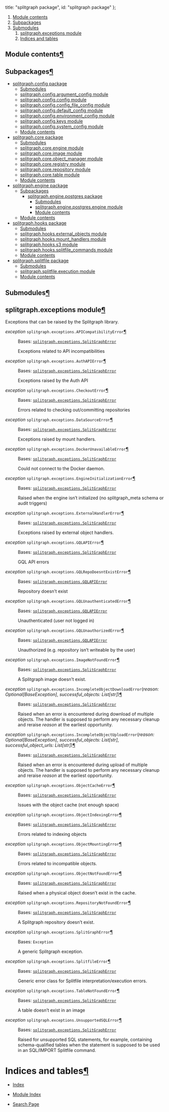


  title: "splitgraph package",
  id: "splitgraph package"
};

<div className=" rst-content"><nav className="toc"><ol className="toc-level toc-level-1"><li className="toc-item toc-item-h2"><a className="toc-link toc-link-h2" href="#module-contents">Module contents</a></li><li className="toc-item toc-item-h2"><a className="toc-link toc-link-h2" href="#subpackages">Subpackages</a></li><li className="toc-item toc-item-h2"><a className="toc-link toc-link-h2" href="#submodules">Submodules</a><ol className="toc-level toc-level-2"><li className="toc-item toc-item-h2"><a className="toc-link toc-link-h2" href="#splitgraphexceptions-module">splitgraph.exceptions module</a></li><li className="toc-item toc-item-h1"><a className="toc-link toc-link-h1" href="#indices-and-tables">Indices and tables</a></li></ol></li></ol></nav><div className="section" id="module-splitgraph">
<span id="module-contents"></span><h2 id="module-contents">Module contents<a className="headerlink" href="#module-splitgraph" title="Permalink to this headline">¶</a></h2>
</div><div className="section" id="splitgraph-package">

<div className="section" id="subpackages">
<h2 id="subpackages">Subpackages<a className="headerlink" href="#subpackages" title="Permalink to this headline">¶</a></h2>
<div className="toctree-wrapper compound">
<ul>
<li className="toctree-l1"><a className="reference internal" href="splitgraph.config/">splitgraph.config package</a><ul>
<li className="toctree-l2"><a className="reference internal" href="splitgraph.config/#submodules">Submodules</a></li>
<li className="toctree-l2"><a className="reference internal" href="splitgraph.config/#module-splitgraph.config.argument_config">splitgraph.config.argument_config module</a></li>
<li className="toctree-l2"><a className="reference internal" href="splitgraph.config/#module-splitgraph.config.config">splitgraph.config.config module</a></li>
<li className="toctree-l2"><a className="reference internal" href="splitgraph.config/#module-splitgraph.config.config_file_config">splitgraph.config.config_file_config module</a></li>
<li className="toctree-l2"><a className="reference internal" href="splitgraph.config/#module-splitgraph.config.default_config">splitgraph.config.default_config module</a></li>
<li className="toctree-l2"><a className="reference internal" href="splitgraph.config/#module-splitgraph.config.environment_config">splitgraph.config.environment_config module</a></li>
<li className="toctree-l2"><a className="reference internal" href="splitgraph.config/#module-splitgraph.config.keys">splitgraph.config.keys module</a></li>
<li className="toctree-l2"><a className="reference internal" href="splitgraph.config/#module-splitgraph.config.system_config">splitgraph.config.system_config module</a></li>
<li className="toctree-l2"><a className="reference internal" href="splitgraph.config/#module-splitgraph.config">Module contents</a></li>
</ul>
</li>
<li className="toctree-l1"><a className="reference internal" href="splitgraph.core/">splitgraph.core package</a><ul>
<li className="toctree-l2"><a className="reference internal" href="splitgraph.core/#submodules">Submodules</a></li>
<li className="toctree-l2"><a className="reference internal" href="splitgraph.core/#module-splitgraph.core.engine">splitgraph.core.engine module</a></li>
<li className="toctree-l2"><a className="reference internal" href="splitgraph.core/#module-splitgraph.core.image">splitgraph.core.image module</a></li>
<li className="toctree-l2"><a className="reference internal" href="splitgraph.core/#module-splitgraph.core.object_manager">splitgraph.core.object_manager module</a></li>
<li className="toctree-l2"><a className="reference internal" href="splitgraph.core/#module-splitgraph.core.registry">splitgraph.core.registry module</a></li>
<li className="toctree-l2"><a className="reference internal" href="splitgraph.core/#module-splitgraph.core.repository">splitgraph.core.repository module</a></li>
<li className="toctree-l2"><a className="reference internal" href="splitgraph.core/#module-splitgraph.core.table">splitgraph.core.table module</a></li>
<li className="toctree-l2"><a className="reference internal" href="splitgraph.core/#module-splitgraph.core">Module contents</a></li>
</ul>
</li>
<li className="toctree-l1"><a className="reference internal" href="splitgraph.engine/">splitgraph.engine package</a><ul>
<li className="toctree-l2"><a className="reference internal" href="splitgraph.engine/#subpackages">Subpackages</a><ul>
<li className="toctree-l3"><a className="reference internal" href="splitgraph.engine.postgres/">splitgraph.engine.postgres package</a><ul>
<li className="toctree-l4"><a className="reference internal" href="splitgraph.engine.postgres/#submodules">Submodules</a></li>
<li className="toctree-l4"><a className="reference internal" href="splitgraph.engine.postgres/#module-splitgraph.engine.postgres.engine">splitgraph.engine.postgres.engine module</a></li>
<li className="toctree-l4"><a className="reference internal" href="splitgraph.engine.postgres/#module-splitgraph.engine.postgres">Module contents</a></li>
</ul>
</li>
</ul>
</li>
<li className="toctree-l2"><a className="reference internal" href="splitgraph.engine/#module-splitgraph.engine">Module contents</a></li>
</ul>
</li>
<li className="toctree-l1"><a className="reference internal" href="splitgraph.hooks/">splitgraph.hooks package</a><ul>
<li className="toctree-l2"><a className="reference internal" href="splitgraph.hooks/#submodules">Submodules</a></li>
<li className="toctree-l2"><a className="reference internal" href="splitgraph.hooks/#module-splitgraph.hooks.external_objects">splitgraph.hooks.external_objects module</a></li>
<li className="toctree-l2"><a className="reference internal" href="splitgraph.hooks/#module-splitgraph.hooks.mount_handlers">splitgraph.hooks.mount_handlers module</a></li>
<li className="toctree-l2"><a className="reference internal" href="splitgraph.hooks/#module-splitgraph.hooks.s3">splitgraph.hooks.s3 module</a></li>
<li className="toctree-l2"><a className="reference internal" href="splitgraph.hooks/#module-splitgraph.hooks.splitfile_commands">splitgraph.hooks.splitfile_commands module</a></li>
<li className="toctree-l2"><a className="reference internal" href="splitgraph.hooks/#module-splitgraph.hooks">Module contents</a></li>
</ul>
</li>
<li className="toctree-l1"><a className="reference internal" href="splitgraph.splitfile/">splitgraph.splitfile package</a><ul>
<li className="toctree-l2"><a className="reference internal" href="splitgraph.splitfile/#submodules">Submodules</a></li>
<li className="toctree-l2"><a className="reference internal" href="splitgraph.splitfile/#module-splitgraph.splitfile.execution">splitgraph.splitfile.execution module</a></li>
<li className="toctree-l2"><a className="reference internal" href="splitgraph.splitfile/#module-splitgraph.splitfile">Module contents</a></li>
</ul>
</li>
</ul>
</div>
</div>
<div className="section" id="submodules">
<h2 id="submodules">Submodules<a className="headerlink" href="#submodules" title="Permalink to this headline">¶</a></h2>
</div>
<div className="section" id="module-splitgraph.exceptions">
<span id="splitgraph-exceptions-module"></span><h2 id="splitgraphexceptions-module">splitgraph.exceptions module<a className="headerlink" href="#module-splitgraph.exceptions" title="Permalink to this headline">¶</a></h2>
<p>Exceptions that can be raised by the Splitgraph library.</p>
<dl className="py exception">
<dt id="splitgraph.exceptions.APICompatibilityError">
<em className="property"><span className="pre">exception</span> </em><code className="sig-prename descclassname"><span className="pre">splitgraph.exceptions.</span></code><code className="sig-name descname"><span className="pre">APICompatibilityError</span></code><a className="headerlink" href="#splitgraph.exceptions.APICompatibilityError" title="Permalink to this definition">¶</a></dt>
<dd><p>Bases: <a className="reference internal" href="#splitgraph.exceptions.SplitGraphError" title="splitgraph.exceptions.SplitGraphError"><code className="xref py py-class docutils literal notranslate"><span className="pre">splitgraph.exceptions.SplitGraphError</span></code></a></p>
<p>Exceptions related to API incompatibilities</p>
</dd></dl>

<dl className="py exception">
<dt id="splitgraph.exceptions.AuthAPIError">
<em className="property"><span className="pre">exception</span> </em><code className="sig-prename descclassname"><span className="pre">splitgraph.exceptions.</span></code><code className="sig-name descname"><span className="pre">AuthAPIError</span></code><a className="headerlink" href="#splitgraph.exceptions.AuthAPIError" title="Permalink to this definition">¶</a></dt>
<dd><p>Bases: <a className="reference internal" href="#splitgraph.exceptions.SplitGraphError" title="splitgraph.exceptions.SplitGraphError"><code className="xref py py-class docutils literal notranslate"><span className="pre">splitgraph.exceptions.SplitGraphError</span></code></a></p>
<p>Exceptions raised by the Auth API</p>
</dd></dl>

<dl className="py exception">
<dt id="splitgraph.exceptions.CheckoutError">
<em className="property"><span className="pre">exception</span> </em><code className="sig-prename descclassname"><span className="pre">splitgraph.exceptions.</span></code><code className="sig-name descname"><span className="pre">CheckoutError</span></code><a className="headerlink" href="#splitgraph.exceptions.CheckoutError" title="Permalink to this definition">¶</a></dt>
<dd><p>Bases: <a className="reference internal" href="#splitgraph.exceptions.SplitGraphError" title="splitgraph.exceptions.SplitGraphError"><code className="xref py py-class docutils literal notranslate"><span className="pre">splitgraph.exceptions.SplitGraphError</span></code></a></p>
<p>Errors related to checking out/committing repositories</p>
</dd></dl>

<dl className="py exception">
<dt id="splitgraph.exceptions.DataSourceError">
<em className="property"><span className="pre">exception</span> </em><code className="sig-prename descclassname"><span className="pre">splitgraph.exceptions.</span></code><code className="sig-name descname"><span className="pre">DataSourceError</span></code><a className="headerlink" href="#splitgraph.exceptions.DataSourceError" title="Permalink to this definition">¶</a></dt>
<dd><p>Bases: <a className="reference internal" href="#splitgraph.exceptions.SplitGraphError" title="splitgraph.exceptions.SplitGraphError"><code className="xref py py-class docutils literal notranslate"><span className="pre">splitgraph.exceptions.SplitGraphError</span></code></a></p>
<p>Exceptions raised by mount handlers.</p>
</dd></dl>

<dl className="py exception">
<dt id="splitgraph.exceptions.DockerUnavailableError">
<em className="property"><span className="pre">exception</span> </em><code className="sig-prename descclassname"><span className="pre">splitgraph.exceptions.</span></code><code className="sig-name descname"><span className="pre">DockerUnavailableError</span></code><a className="headerlink" href="#splitgraph.exceptions.DockerUnavailableError" title="Permalink to this definition">¶</a></dt>
<dd><p>Bases: <a className="reference internal" href="#splitgraph.exceptions.SplitGraphError" title="splitgraph.exceptions.SplitGraphError"><code className="xref py py-class docutils literal notranslate"><span className="pre">splitgraph.exceptions.SplitGraphError</span></code></a></p>
<p>Could not connect to the Docker daemon.</p>
</dd></dl>

<dl className="py exception">
<dt id="splitgraph.exceptions.EngineInitializationError">
<em className="property"><span className="pre">exception</span> </em><code className="sig-prename descclassname"><span className="pre">splitgraph.exceptions.</span></code><code className="sig-name descname"><span className="pre">EngineInitializationError</span></code><a className="headerlink" href="#splitgraph.exceptions.EngineInitializationError" title="Permalink to this definition">¶</a></dt>
<dd><p>Bases: <a className="reference internal" href="#splitgraph.exceptions.SplitGraphError" title="splitgraph.exceptions.SplitGraphError"><code className="xref py py-class docutils literal notranslate"><span className="pre">splitgraph.exceptions.SplitGraphError</span></code></a></p>
<p>Raised when the engine isn’t initialized (no splitgraph_meta schema or audit triggers)</p>
</dd></dl>

<dl className="py exception">
<dt id="splitgraph.exceptions.ExternalHandlerError">
<em className="property"><span className="pre">exception</span> </em><code className="sig-prename descclassname"><span className="pre">splitgraph.exceptions.</span></code><code className="sig-name descname"><span className="pre">ExternalHandlerError</span></code><a className="headerlink" href="#splitgraph.exceptions.ExternalHandlerError" title="Permalink to this definition">¶</a></dt>
<dd><p>Bases: <a className="reference internal" href="#splitgraph.exceptions.SplitGraphError" title="splitgraph.exceptions.SplitGraphError"><code className="xref py py-class docutils literal notranslate"><span className="pre">splitgraph.exceptions.SplitGraphError</span></code></a></p>
<p>Exceptions raised by external object handlers.</p>
</dd></dl>

<dl className="py exception">
<dt id="splitgraph.exceptions.GQLAPIError">
<em className="property"><span className="pre">exception</span> </em><code className="sig-prename descclassname"><span className="pre">splitgraph.exceptions.</span></code><code className="sig-name descname"><span className="pre">GQLAPIError</span></code><a className="headerlink" href="#splitgraph.exceptions.GQLAPIError" title="Permalink to this definition">¶</a></dt>
<dd><p>Bases: <a className="reference internal" href="#splitgraph.exceptions.SplitGraphError" title="splitgraph.exceptions.SplitGraphError"><code className="xref py py-class docutils literal notranslate"><span className="pre">splitgraph.exceptions.SplitGraphError</span></code></a></p>
<p>GQL API errors</p>
</dd></dl>

<dl className="py exception">
<dt id="splitgraph.exceptions.GQLRepoDoesntExistError">
<em className="property"><span className="pre">exception</span> </em><code className="sig-prename descclassname"><span className="pre">splitgraph.exceptions.</span></code><code className="sig-name descname"><span className="pre">GQLRepoDoesntExistError</span></code><a className="headerlink" href="#splitgraph.exceptions.GQLRepoDoesntExistError" title="Permalink to this definition">¶</a></dt>
<dd><p>Bases: <a className="reference internal" href="#splitgraph.exceptions.GQLAPIError" title="splitgraph.exceptions.GQLAPIError"><code className="xref py py-class docutils literal notranslate"><span className="pre">splitgraph.exceptions.GQLAPIError</span></code></a></p>
<p>Repository doesn’t exist</p>
</dd></dl>

<dl className="py exception">
<dt id="splitgraph.exceptions.GQLUnauthenticatedError">
<em className="property"><span className="pre">exception</span> </em><code className="sig-prename descclassname"><span className="pre">splitgraph.exceptions.</span></code><code className="sig-name descname"><span className="pre">GQLUnauthenticatedError</span></code><a className="headerlink" href="#splitgraph.exceptions.GQLUnauthenticatedError" title="Permalink to this definition">¶</a></dt>
<dd><p>Bases: <a className="reference internal" href="#splitgraph.exceptions.GQLAPIError" title="splitgraph.exceptions.GQLAPIError"><code className="xref py py-class docutils literal notranslate"><span className="pre">splitgraph.exceptions.GQLAPIError</span></code></a></p>
<p>Unauthenticated (user not logged in)</p>
</dd></dl>

<dl className="py exception">
<dt id="splitgraph.exceptions.GQLUnauthorizedError">
<em className="property"><span className="pre">exception</span> </em><code className="sig-prename descclassname"><span className="pre">splitgraph.exceptions.</span></code><code className="sig-name descname"><span className="pre">GQLUnauthorizedError</span></code><a className="headerlink" href="#splitgraph.exceptions.GQLUnauthorizedError" title="Permalink to this definition">¶</a></dt>
<dd><p>Bases: <a className="reference internal" href="#splitgraph.exceptions.GQLAPIError" title="splitgraph.exceptions.GQLAPIError"><code className="xref py py-class docutils literal notranslate"><span className="pre">splitgraph.exceptions.GQLAPIError</span></code></a></p>
<p>Unauthorized (e.g. repository isn’t writeable by the user)</p>
</dd></dl>

<dl className="py exception">
<dt id="splitgraph.exceptions.ImageNotFoundError">
<em className="property"><span className="pre">exception</span> </em><code className="sig-prename descclassname"><span className="pre">splitgraph.exceptions.</span></code><code className="sig-name descname"><span className="pre">ImageNotFoundError</span></code><a className="headerlink" href="#splitgraph.exceptions.ImageNotFoundError" title="Permalink to this definition">¶</a></dt>
<dd><p>Bases: <a className="reference internal" href="#splitgraph.exceptions.SplitGraphError" title="splitgraph.exceptions.SplitGraphError"><code className="xref py py-class docutils literal notranslate"><span className="pre">splitgraph.exceptions.SplitGraphError</span></code></a></p>
<p>A Splitgraph image doesn’t exist.</p>
</dd></dl>

<dl className="py exception">
<dt id="splitgraph.exceptions.IncompleteObjectDownloadError">
<em className="property"><span className="pre">exception</span> </em><code className="sig-prename descclassname"><span className="pre">splitgraph.exceptions.</span></code><code className="sig-name descname"><span className="pre">IncompleteObjectDownloadError</span></code><span className="sig-paren">(</span><em className="sig-param"><span className="n"><span className="pre">reason</span></span><span className="p"><span className="pre">:</span></span> <span className="n"><span className="pre">Optional</span><span className="p"><span className="pre">[</span></span><span className="pre">BaseException</span><span className="p"><span className="pre">]</span></span></span></em>, <em className="sig-param"><span className="n"><span className="pre">successful_objects</span></span><span className="p"><span className="pre">:</span></span> <span className="n"><span className="pre">List</span><span className="p"><span className="pre">[</span></span><span className="pre">str</span><span className="p"><span className="pre">]</span></span></span></em><span className="sig-paren">)</span><a className="headerlink" href="#splitgraph.exceptions.IncompleteObjectDownloadError" title="Permalink to this definition">¶</a></dt>
<dd><p>Bases: <a className="reference internal" href="#splitgraph.exceptions.SplitGraphError" title="splitgraph.exceptions.SplitGraphError"><code className="xref py py-class docutils literal notranslate"><span className="pre">splitgraph.exceptions.SplitGraphError</span></code></a></p>
<p>Raised when an error is encountered during download of multiple objects.
The handler is supposed to perform any necessary
cleanup and reraise <cite>reason</cite> at the earliest opportunity.</p>
</dd></dl>

<dl className="py exception">
<dt id="splitgraph.exceptions.IncompleteObjectUploadError">
<em className="property"><span className="pre">exception</span> </em><code className="sig-prename descclassname"><span className="pre">splitgraph.exceptions.</span></code><code className="sig-name descname"><span className="pre">IncompleteObjectUploadError</span></code><span className="sig-paren">(</span><em className="sig-param"><span className="n"><span className="pre">reason</span></span><span className="p"><span className="pre">:</span></span> <span className="n"><span className="pre">Optional</span><span className="p"><span className="pre">[</span></span><span className="pre">BaseException</span><span className="p"><span className="pre">]</span></span></span></em>, <em className="sig-param"><span className="n"><span className="pre">successful_objects</span></span><span className="p"><span className="pre">:</span></span> <span className="n"><span className="pre">List</span><span className="p"><span className="pre">[</span></span><span className="pre">str</span><span className="p"><span className="pre">]</span></span></span></em>, <em className="sig-param"><span className="n"><span className="pre">successful_object_urls</span></span><span className="p"><span className="pre">:</span></span> <span className="n"><span className="pre">List</span><span className="p"><span className="pre">[</span></span><span className="pre">str</span><span className="p"><span className="pre">]</span></span></span></em><span className="sig-paren">)</span><a className="headerlink" href="#splitgraph.exceptions.IncompleteObjectUploadError" title="Permalink to this definition">¶</a></dt>
<dd><p>Bases: <a className="reference internal" href="#splitgraph.exceptions.SplitGraphError" title="splitgraph.exceptions.SplitGraphError"><code className="xref py py-class docutils literal notranslate"><span className="pre">splitgraph.exceptions.SplitGraphError</span></code></a></p>
<p>Raised when an error is encountered during upload of multiple objects.
The handler is supposed to perform any necessary
cleanup and reraise <cite>reason</cite> at the earliest opportunity.</p>
</dd></dl>

<dl className="py exception">
<dt id="splitgraph.exceptions.ObjectCacheError">
<em className="property"><span className="pre">exception</span> </em><code className="sig-prename descclassname"><span className="pre">splitgraph.exceptions.</span></code><code className="sig-name descname"><span className="pre">ObjectCacheError</span></code><a className="headerlink" href="#splitgraph.exceptions.ObjectCacheError" title="Permalink to this definition">¶</a></dt>
<dd><p>Bases: <a className="reference internal" href="#splitgraph.exceptions.SplitGraphError" title="splitgraph.exceptions.SplitGraphError"><code className="xref py py-class docutils literal notranslate"><span className="pre">splitgraph.exceptions.SplitGraphError</span></code></a></p>
<p>Issues with the object cache (not enough space)</p>
</dd></dl>

<dl className="py exception">
<dt id="splitgraph.exceptions.ObjectIndexingError">
<em className="property"><span className="pre">exception</span> </em><code className="sig-prename descclassname"><span className="pre">splitgraph.exceptions.</span></code><code className="sig-name descname"><span className="pre">ObjectIndexingError</span></code><a className="headerlink" href="#splitgraph.exceptions.ObjectIndexingError" title="Permalink to this definition">¶</a></dt>
<dd><p>Bases: <a className="reference internal" href="#splitgraph.exceptions.SplitGraphError" title="splitgraph.exceptions.SplitGraphError"><code className="xref py py-class docutils literal notranslate"><span className="pre">splitgraph.exceptions.SplitGraphError</span></code></a></p>
<p>Errors related to indexing objects</p>
</dd></dl>

<dl className="py exception">
<dt id="splitgraph.exceptions.ObjectMountingError">
<em className="property"><span className="pre">exception</span> </em><code className="sig-prename descclassname"><span className="pre">splitgraph.exceptions.</span></code><code className="sig-name descname"><span className="pre">ObjectMountingError</span></code><a className="headerlink" href="#splitgraph.exceptions.ObjectMountingError" title="Permalink to this definition">¶</a></dt>
<dd><p>Bases: <a className="reference internal" href="#splitgraph.exceptions.SplitGraphError" title="splitgraph.exceptions.SplitGraphError"><code className="xref py py-class docutils literal notranslate"><span className="pre">splitgraph.exceptions.SplitGraphError</span></code></a></p>
<p>Errors related to incompatible objects.</p>
</dd></dl>

<dl className="py exception">
<dt id="splitgraph.exceptions.ObjectNotFoundError">
<em className="property"><span className="pre">exception</span> </em><code className="sig-prename descclassname"><span className="pre">splitgraph.exceptions.</span></code><code className="sig-name descname"><span className="pre">ObjectNotFoundError</span></code><a className="headerlink" href="#splitgraph.exceptions.ObjectNotFoundError" title="Permalink to this definition">¶</a></dt>
<dd><p>Bases: <a className="reference internal" href="#splitgraph.exceptions.SplitGraphError" title="splitgraph.exceptions.SplitGraphError"><code className="xref py py-class docutils literal notranslate"><span className="pre">splitgraph.exceptions.SplitGraphError</span></code></a></p>
<p>Raised when a physical object doesn’t exist in the cache.</p>
</dd></dl>

<dl className="py exception">
<dt id="splitgraph.exceptions.RepositoryNotFoundError">
<em className="property"><span className="pre">exception</span> </em><code className="sig-prename descclassname"><span className="pre">splitgraph.exceptions.</span></code><code className="sig-name descname"><span className="pre">RepositoryNotFoundError</span></code><a className="headerlink" href="#splitgraph.exceptions.RepositoryNotFoundError" title="Permalink to this definition">¶</a></dt>
<dd><p>Bases: <a className="reference internal" href="#splitgraph.exceptions.SplitGraphError" title="splitgraph.exceptions.SplitGraphError"><code className="xref py py-class docutils literal notranslate"><span className="pre">splitgraph.exceptions.SplitGraphError</span></code></a></p>
<p>A Splitgraph repository doesn’t exist.</p>
</dd></dl>

<dl className="py exception">
<dt id="splitgraph.exceptions.SplitGraphError">
<em className="property"><span className="pre">exception</span> </em><code className="sig-prename descclassname"><span className="pre">splitgraph.exceptions.</span></code><code className="sig-name descname"><span className="pre">SplitGraphError</span></code><a className="headerlink" href="#splitgraph.exceptions.SplitGraphError" title="Permalink to this definition">¶</a></dt>
<dd><p>Bases: <code className="xref py py-class docutils literal notranslate"><span className="pre">Exception</span></code></p>
<p>A generic Splitgraph exception.</p>
</dd></dl>

<dl className="py exception">
<dt id="splitgraph.exceptions.SplitfileError">
<em className="property"><span className="pre">exception</span> </em><code className="sig-prename descclassname"><span className="pre">splitgraph.exceptions.</span></code><code className="sig-name descname"><span className="pre">SplitfileError</span></code><a className="headerlink" href="#splitgraph.exceptions.SplitfileError" title="Permalink to this definition">¶</a></dt>
<dd><p>Bases: <a className="reference internal" href="#splitgraph.exceptions.SplitGraphError" title="splitgraph.exceptions.SplitGraphError"><code className="xref py py-class docutils literal notranslate"><span className="pre">splitgraph.exceptions.SplitGraphError</span></code></a></p>
<p>Generic error class for Splitfile interpretation/execution errors.</p>
</dd></dl>

<dl className="py exception">
<dt id="splitgraph.exceptions.TableNotFoundError">
<em className="property"><span className="pre">exception</span> </em><code className="sig-prename descclassname"><span className="pre">splitgraph.exceptions.</span></code><code className="sig-name descname"><span className="pre">TableNotFoundError</span></code><a className="headerlink" href="#splitgraph.exceptions.TableNotFoundError" title="Permalink to this definition">¶</a></dt>
<dd><p>Bases: <a className="reference internal" href="#splitgraph.exceptions.SplitGraphError" title="splitgraph.exceptions.SplitGraphError"><code className="xref py py-class docutils literal notranslate"><span className="pre">splitgraph.exceptions.SplitGraphError</span></code></a></p>
<p>A table doesn’t exist in an image</p>
</dd></dl>

<dl className="py exception">
<dt id="splitgraph.exceptions.UnsupportedSQLError">
<em className="property"><span className="pre">exception</span> </em><code className="sig-prename descclassname"><span className="pre">splitgraph.exceptions.</span></code><code className="sig-name descname"><span className="pre">UnsupportedSQLError</span></code><a className="headerlink" href="#splitgraph.exceptions.UnsupportedSQLError" title="Permalink to this definition">¶</a></dt>
<dd><p>Bases: <a className="reference internal" href="#splitgraph.exceptions.SplitGraphError" title="splitgraph.exceptions.SplitGraphError"><code className="xref py py-class docutils literal notranslate"><span className="pre">splitgraph.exceptions.SplitGraphError</span></code></a></p>
<p>Raised for unsupported SQL statements, for example, containing schema-qualified tables when the statement
is supposed to be used in an SQL/IMPORT Splitfile command.</p>
</dd></dl>

</div>

</div>
<div className="section" id="indices-and-tables">
<h1 id="indices-and-tables">Indices and tables<a className="headerlink" href="#indices-and-tables" title="Permalink to this headline">¶</a></h1>
<ul className="simple">
<li><p><a className="reference internal" href="../genindex/"><span className="std std-ref">Index</span></a></p></li>
<li><p><a className="reference internal" href="../py-modindex/"><span className="std std-ref">Module Index</span></a></p></li>
<li><p><a className="reference internal" href="../search/"><span className="std std-ref">Search Page</span></a></p></li>
</ul>
</div>
</div>
